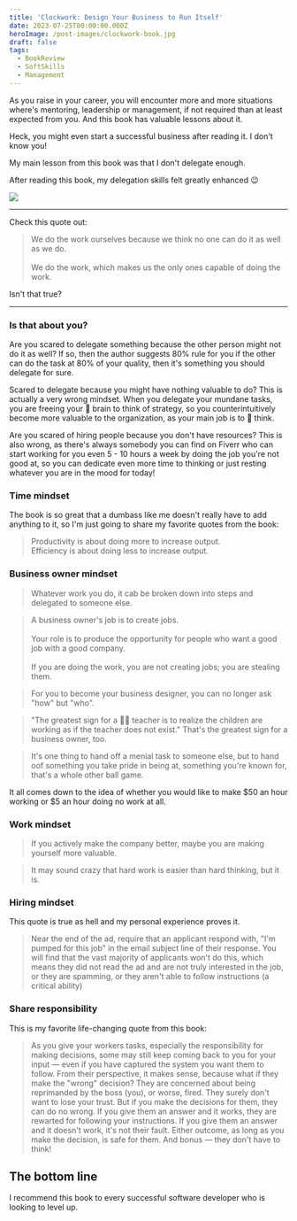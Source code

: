 ```yaml
---
title: 'Clockwork: Design Your Business to Run Itself'
date: 2023-07-25T00:00:00.000Z
heroImage: /post-images/clockwork-book.jpg
draft: false
tags:
  - BookReview
  - SoftSkills
  - Management
---
```


As you raise in your career, you will encounter more and more situations where's mentoring, leadership or management, if not required than at least expected from you. And this book has valuable lessons about it.

Heck, you might even start a successful business after reading it. I don't know you!

My main lesson from this book was that I don't delegate enough.

After reading this book, my delegation skills felt greatly enhanced 😉

![](</post-images/Clockwork, Revised and Expanded_ Design Your Business to Run Itself illustration.jpg>)

***

Check this quote out:

> We do the work ourselves because we think no one can do it as well as we do.\
> \
> We do the work, which makes us the only ones capable of doing the work.

Isn't that true?

***

### Is that about you?

Are you scared to delegate something because the other person might not do it as well? If so, then the author suggests 80% rule for you if the other can do the task at 80% of your quality, then it's something you should delegate for sure.

Scared to delegate because you might have nothing valuable to do? This is actually a very wrong mindset. When you delegate your mundane tasks, you are freeing your 🧠 brain to think of strategy, so you counterintuitively become more valuable to the organization, as your main job is to 💭 think.

Are you scared of hiring people because you don't have resources? This is also wrong, as there's always somebody you can find on Fiverr who can start working for you even 5 - 10 hours a week by doing the job you're not good at, so you can dedicate even more time to thinking or just resting whatever you are in the mood for today!

### Time mindset

The book is so great that a dumbass like me doesn't really have to add anything to it, so I'm just going to share my favorite quotes from the book:

> Productivity is about doing more to increase output.\
> Efficiency is about doing less to increase output.

### Business owner mindset

> Whatever work you do, it cab be broken down into steps and delegated to someone else.

> A business owner's job is to create jobs.\
> \
> Your role is to produce the opportunity for people who want a good job with a good company.\
> \
> If you are doing the work, you are not creating jobs; you are stealing them.

> For you to become your business designer, you can no longer ask "how" but "who".

> "The greatest sign for a 👩‍🏫 teacher is to realize the children are working as if the teacher does not exist." That's the greatest sign for a business owner, too.

> It's one thing to hand off a menial task to someone else, but to hand oof something you take pride in being at, something you're known for, that's a whole other ball game.

It all comes down to the idea of whether you would like to make $50 an hour working or $5 an hour doing no work at all.

### Work mindset

> If you actively make the company better, maybe you are making yourself more valuable.

> It may sound crazy that hard work is easier than hard thinking, but it is.

### Hiring mindset

This quote is true as hell and my personal experience proves it.

> Near the end of the ad, require that an applicant respond with, "I'm pumped for this job" in the email subject line of their response. You will find that the vast majority of applicants won't do this, which means they did not read the ad and are not truly interested in the job, or they are spamming, or they aren't able to follow instructions (a critical ability)

### Share responsibility

This is my favorite life-changing quote from this book:

> As you give your workers tasks, especially the responsibility for making decisions, some may still keep coming back to you for your input — even if you have captured the system you want them to follow. From their perspective, it makes sense, because what if they make the "wrong" decision? They are concerned about being reprimanded by the boss (you), or worse, fired. They surely don't want to lose your trust. But if you make the decisions for them, they can do no wrong. If you give them an answer and it works, they are rewarted for following your instructions. If you give them an answer and it doesn't work, it's not their fault. Either outcome, as long as you make the decision, is safe for them. And bonus — they don't have to think!

## The bottom line

I recommend this book to every successful software developer who is looking to level up.

